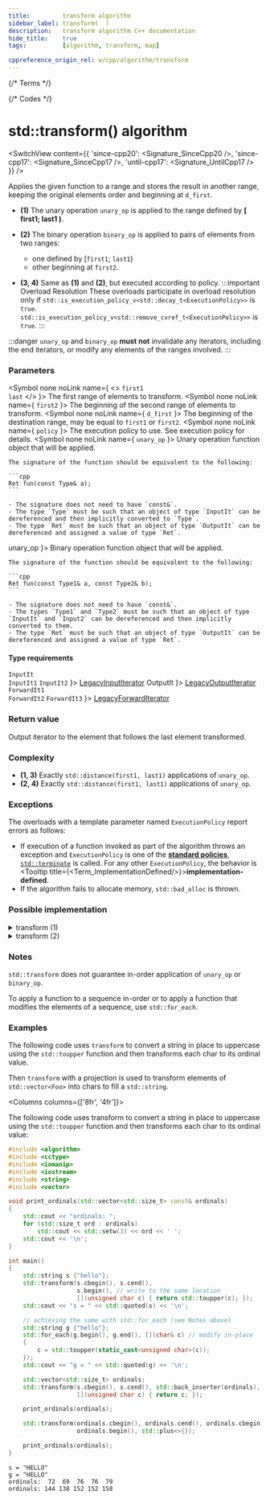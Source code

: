 ```yaml
---
title:         transform algorithm
sidebar_label: transform(  )
description:   transform algorithm C++ documentation
hide_title:    true
tags:          [algorithm, transform, map]

cppreference_origin_rel: w/cpp/algorithm/transform
---
```



{/* Terms */}


{/* Codes */}


# std::transform() algorithm

<SwitchView content={{
	'since-cpp20': <Signature_SinceCpp20 />,
	'since-cpp17': <Signature_SinceCpp17 />,
	'until-cpp17': <Signature_UntilCpp17 />
}} />

Applies the given function to a range and stores the result in another range, keeping the original elements order and beginning at `d_first`.

- **(1)** The unary operation `unary_op` is applied to the range defined by **[ first1; last1 )**.

- **(2)** The binary operation `binary_op` is applied to pairs of elements from two ranges:
	- one defined by [`first1`; `last1`)
	- other beginning at `first2`.

- **(3, 4)** Same as **(1)** and **(2)**, but executed according to policy.
	:::important Overload Resolution
	These overloads participate in overload resolution only if
	<Until v='cpp20'> <code>std::is_execution_policy_v&lt;std::decay_t&lt;ExecutionPolicy&gt;&gt;</code> is <code>true</code>. </Until>
	<Since v='cpp20'> <code>std::is_execution_policy_v&lt;std::remove_cvref_t&lt;ExecutionPolicy&gt;&gt;</code> is <code>true</code>. </Since>
	:::

:::danger
`unary_op` and `binary_op` **must not** invalidate any iterators, including the end iterators, or modify any elements of the ranges involved.
:::

### Parameters

<SymbolTable>

  <Symbol none noLink name={ <> <code>first1</code> <br/> <code>last</code> </> }>
    The first range of elements to transform.
  </Symbol>
  <Symbol none noLink name={ <code>first2</code> }>
    The beginning of the second range of elements to transform.
  </Symbol>
  <Symbol none noLink name={ <code>d_first</code> }>
    The beginning of the destination range, may be equal to <code>first1</code> or <code>first2</code>.
  </Symbol>
  <Symbol none noLink name={ <code>policy</code> }>
    The execution policy to use. See execution policy for details.
  </Symbol>
  <Symbol none noLink name={ <code>unary_op</code> }>
    Unary operation function object that will be applied.

    The signature of the function should be equivalent to the following:

    ```cpp
    Ret fun(const Type& a);
    ```
    
    - The signature does not need to have `const&`.
    - The type `Type` must be such that an object of type `InputIt` can be dereferenced and then implicitly converted to `Type`.
    - The type `Ret` must be such that an object of type `OutputIt` can be dereferenced and assigned a value of type `Ret`.
  </Symbol>
  <Symbol none noLink name={ <code>unary_op</code> }>
    Binary operation function object that will be applied.

    The signature of the function should be equivalent to the following:

    ```cpp
    Ret fun(const Type1& a, const Type2& b);
    ```

    - The signature does not need to have `const&`.
    - The types `Type1` and `Type2` must be such that an object of type `InputIt` and `Input2` can be dereferenced and then implicitly converted to them.
    - The type `Ret` must be such that an object of type `OutputIt` can be dereferenced and assigned a value of type `Ret`.
  </Symbol>
</SymbolTable>

#### Type requirements

<SymbolTable>
  <Symbol none noLink name={ <> <code>InputIt</code> <br/> <code>InputIt1</code> <code>InputIt2</code> </> }>
    <a href="/docs/named_req/LegacyInputIterator">LegacyInputIterator</a>
  </Symbol>
  <Symbol none noLink name={ <code>OutputIt</code> }>
    <a href="/docs/named_req/LegacyOutputIterator">LegacyOutputIterator</a>
  </Symbol>
  <Symbol none noLink name={ <> <code>ForwardIt1</code> <br/> <code>ForwardIt2</code> <code>ForwardIt3</code> </> }>
    <a href="/docs/named_req/LegacyForwardIterator">LegacyForwardIterator</a>
  </Symbol>
</SymbolTable>

### Return value

Output iterator to the element that follows the last element transformed.

### Complexity

- **(1, 3)** Exactly `std::distance(first1, last1)` applications of `unary_op`.
- **(2, 4)** Exactly `std::distance(first1, last1)` applications of `unary_op`.

### Exceptions

The overloads with a template parameter named `ExecutionPolicy` report errors as follows:
- If execution of a function invoked as part of the algorithm throws an exception and `ExecutionPolicy` is one of the [**standard policies**](#), [`std::terminate`](#) is called.
	For any other `ExecutionPolicy`, the behavior is <Tooltip title={<Term_ImplementationDefined/>}>**implementation-defined**</Tooltip>.
- If the algorithm fails to allocate memory, `std::bad_alloc` is thrown.

### Possible implementation

<details>
<summary>transform (1)</summary>

```cpp
template< class InputIt, class OutputIt, class UnaryOperation >
OutputIt transform( InputIt first1, InputIt last1, OutputIt d_first, UnaryOperation unary_op )
{
	while (first1 != last1)
		*d_first++ = unary_op(*first1++);

	return d_first;
}
```

</details>

<details>
<summary>transform (2)</summary>

```cpp
template< class InputIt1, class InputIt2, class OutputIt, class BinaryOperation >
OutputIt transform(InputIt1 first1, InputIt1 last1,
		InputIt2 first2, OutputIt d_first,
		BinaryOperation binary_op)
{
	while (first1 != last1)
		*d_first++ = binary_op(*first1++, *first2++);

	return d_first;
}
```

</details>

### Notes

`std::transform` does not guarantee in-order application of `unary_op` or `binary_op`.

To apply a function to a sequence in-order or to apply a function that modifies the elements of a sequence, use `std::for_each`.

### Examples

The following code uses `transform` to convert a string in place to uppercase using the `std::toupper` function and then transforms each char to its ordinal value.

Then `transform` with a projection is used to transform elements of `std::vector<Foo>` into chars to fill a `std::string`.

<Columns columns={['8fr', '4fr']}>
<div>

The following code uses transform to convert a string in place to uppercase using the `std::toupper` function and then transforms each char to its ordinal value:

```cpp title='Main.cpp' showLineNumbers
#include <algorithm>
#include <cctype>
#include <iomanip>
#include <iostream>
#include <string>
#include <vector>

void print_ordinals(std::vector<std::size_t> const& ordinals)
{
    std::cout << "ordinals: ";
    for (std::size_t ord : ordinals)
        std::cout << std::setw(3) << ord << ' ';
    std::cout << '\n';
}

int main()
{
    std::string s {"hello"};
    std::transform(s.cbegin(), s.cend(),
                   s.begin(), // write to the same location
                   [](unsigned char c) { return std::toupper(c); });
    std::cout << "s = " << std::quoted(s) << '\n';

    // achieving the same with std::for_each (see Notes above)
    std::string g {"hello"};
    std::for_each(g.begin(), g.end(), [](char& c) // modify in-place
    {
        c = std::toupper(static_cast<unsigned char>(c));
    });
    std::cout << "g = " << std::quoted(g) << '\n';

    std::vector<std::size_t> ordinals;
    std::transform(s.cbegin(), s.cend(), std::back_inserter(ordinals),
                   [](unsigned char c) { return c; });

    print_ordinals(ordinals);

    std::transform(ordinals.cbegin(), ordinals.cend(), ordinals.cbegin(),
                   ordinals.begin(), std::plus<>{});

    print_ordinals(ordinals);
}
```

</div>
<div>

```plaintext title="Output"
s = "HELLO"
g = "HELLO"
ordinals:  72  69  76  76  79 
ordinals: 144 138 152 152 158
```

</div>
</Columns>

